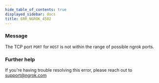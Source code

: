 ```yaml
---
hide_table_of_contents: true
displayed_sidebar: docs
title: ERR_NGROK_4502
---
```




### Message

The TCP port `PORT` for `HOST` is not within the range of possible ngrok ports.

<ErrorDetails error="err_ngrok_4502" />

### Further help

If you're having trouble resolving this error, please reach out to [support@ngrok.com](mailto:support@ngrok.com?subject=Help%20with%20ERR_NGROK_4502)
